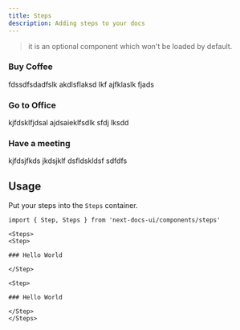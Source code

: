 ```yaml
---
title: Steps
description: Adding steps to your docs
---
```



> it is an optional component which won't be loaded by default.

<Steps>

<Step>

### Buy Coffee

fdssdfsdadfslk akdlsflaksd lkf ajfklaslk fjads

</Step>

<Step>

### Go to Office

kjfdsklfjdsal ajdsaieklfsdlk sfdj lksdd

</Step>

<Step>

### Have a meeting

kjfdsjfkds jkdsjklf dsfldskldsf sdfdfs

</Step>
</Steps>

## Usage

Put your steps into the `Steps` container.

```mdx
import { Step, Steps } from 'next-docs-ui/components/steps'

<Steps>
<Step>

### Hello World

</Step>

<Step>

### Hello World

</Step>
</Steps>
```
